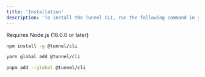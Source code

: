 ```yaml
---
title: 'Installation'
description: 'To install the Tunnel CLI, run the following command in your terminal:'
---
```


<Info>Requires Node.js (16.0.0 or later)</Info>

<CodeGroup>

```bash npm
npm install -g @tunnel/cli
```

```bash yarn
yarn global add @tunnel/cli
```

```bash pnpm
pnpm add --global @tunnel/cli
```

</CodeGroup>
